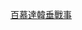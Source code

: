 {{Campaign
|bodyclass=hlist

|name=[[百慕達韓垂戰事]]
|raw_name=Campaignbox 百慕達韓垂戰事 
|battles=
*[[沃索爾港口之役|沃索爾港口]]
*[[史威夫特溪之役|史威夫特溪]]
*[[卻斯特站之役|卻斯特站]]
*[[波特溪之役|波特溪]]
*[[韋爾低地教堂之役|韋爾低地教堂]]
}}<noinclude>
[[Category:戰爭模板|百慕達韓垂戰事]]
</noinclude>